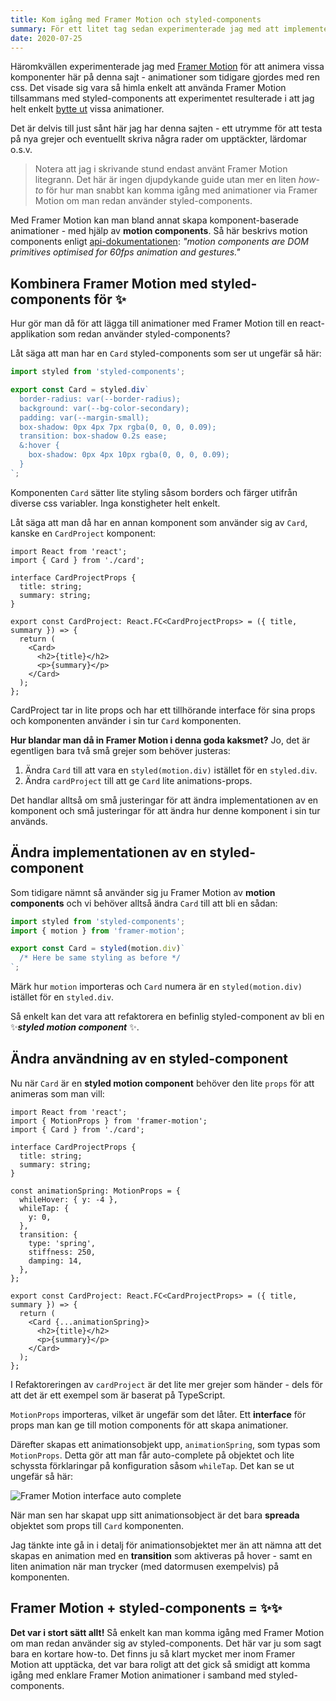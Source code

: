 ```yaml
---
title: Kom igång med Framer Motion och styled-components
summary: För ett litet tag sedan experimenterade jag med att implementera animationer med Framer Motion på denna sajt. Kombinationen Framer Motion och styled-components visade sig vara rätt trevligt och så här snabbt kan man komma igång.
date: 2020-07-25
---
```


Häromkvällen experimenterade jag med [Framer Motion](https://www.framer.com/motion/) för att animera vissa komponenter här på denna sajt - animationer som tidigare gjordes med ren css.
Det visade sig vara så himla enkelt att använda Framer Motion tillsammans med styled-components att experimentet resulterade i att jag helt enkelt [bytte ut](https://github.com/danielv14/personal-portfolio/pull/48) vissa animationer.

Det är delvis till just sånt här jag har denna sajten - ett utrymme för att testa på nya grejer och eventuellt skriva några rader om upptäckter, lärdomar o.s.v.

> Notera att jag i skrivande stund endast använt Framer Motion litegrann.
> Det här är ingen djupdykande guide utan mer en liten _how-to_ för hur man snabbt kan komma igång med animationer via Framer Motion om man redan använder styled-components.

Med Framer Motion kan man bland annat skapa komponent-baserade animationer - med hjälp av **motion components**.
Så här beskrivs motion components enligt [api-dokumentationen](https://www.framer.com/api/motion/component): _"motion components are DOM primitives optimised for 60fps animation and gestures."_

## Kombinera Framer Motion med styled-components för ✨

Hur gör man då för att lägga till animationer med Framer Motion till en react-applikation som redan använder styled-components?

Låt säga att man har en `Card` styled-components som ser ut ungefär så här:

```ts:src/card.ts showLineNumbers
import styled from 'styled-components';

export const Card = styled.div`
  border-radius: var(--border-radius);
  background: var(--bg-color-secondary);
  padding: var(--margin-small);
  box-shadow: 0px 4px 7px rgba(0, 0, 0, 0.09);
  transition: box-shadow 0.2s ease;
  &:hover {
    box-shadow: 0px 4px 10px rgba(0, 0, 0, 0.09);
  }
`;
```

Komponenten `Card` sätter lite styling såsom borders och färger utifrån diverse css variabler. Inga konstigheter helt enkelt.

Låt säga att man då har en annan komponent som använder sig av `Card`, kanske en `CardProject` komponent:

```tsx:src/cardProject.tsx showLineNumbers
import React from 'react';
import { Card } from './card';

interface CardProjectProps {
  title: string;
  summary: string;
}

export const CardProject: React.FC<CardProjectProps> = ({ title, summary }) => {
  return (
    <Card>
      <h2>{title}</h2>
      <p>{summary}</p>
    </Card>
  );
};
```

CardProject tar in lite props och har ett tillhörande interface för sina props och komponenten använder i sin tur `Card` komponenten.

**Hur blandar man då in Framer Motion i denna goda kaksmet?** Jo, det är egentligen bara två små grejer som behöver justeras:

1. Ändra `Card` till att vara en `styled(motion.div)` istället för en `styled.div`.
2. Ändra `cardProject` till att ge `Card` lite animations-props.

Det handlar alltså om små justeringar för att ändra implementationen av en komponent och små justeringar för att ändra hur denne komponent i sin tur används.

## Ändra implementationen av en styled-component

Som tidigare nämnt så använder sig ju Framer Motion av **motion components** och vi behöver alltså ändra `Card` till att bli en sådan:

```ts:src/card.ts {2,4} showLineNumbers
import styled from 'styled-components';
import { motion } from 'framer-motion';

export const Card = styled(motion.div)`
  /* Here be same styling as before */
`;
```

Märk hur `motion` importeras och `Card` numera är en `styled(motion.div)` istället för en `styled.div`.

Så enkelt kan det vara att refaktorera en befinlig styled-component av bli en ✨**_styled motion component_** ✨.

## Ändra användning av en styled-component

Nu när `Card` är en **styled motion component** behöver den lite `props` för att animeras som man vill:

```tsx:src/cardProject.tsx {2,10,11,12,13,14,15,16,17,18,19,20,24} showLineNumbers
import React from 'react';
import { MotionProps } from 'framer-motion';
import { Card } from './card';

interface CardProjectProps {
  title: string;
  summary: string;
}

const animationSpring: MotionProps = {
  whileHover: { y: -4 },
  whileTap: {
    y: 0,
  },
  transition: {
    type: 'spring',
    stiffness: 250,
    damping: 14,
  },
};

export const CardProject: React.FC<CardProjectProps> = ({ title, summary }) => {
  return (
    <Card {...animationSpring}>
      <h2>{title}</h2>
      <p>{summary}</p>
    </Card>
  );
};
```

I Refaktoreringen av `cardProject` är det lite mer grejer som händer - dels för att det är ett exempel som är baserat på TypeScript.

`MotionProps` importeras, vilket är ungefär som det låter. Ett **interface** för props man kan ge till motion components för att skapa animationer.

Därefter skapas ett animationsobjekt upp, `animationSpring`, som typas som `MotionProps`. Detta gör att man får auto-complete på objektet och lite schyssta förklaringar på konfiguration såsom `whileTap`. Det kan se ut ungefär så här:

![Framer Motion interface auto complete](/img/posts/framer-motion-interface.png)

När man sen har skapat upp sitt animationsobject är det bara **spreada** objektet som props till `Card` komponenten.

Jag tänkte inte gå in i detalj för animationsobjektet mer än att nämna att det skapas en animation med en **transition** som aktiveras på hover - samt en liten animation när man trycker (med datormusen exempelvis) på komponenten.

## Framer Motion + styled-components = ✨✨

**Det var i stort sätt allt!** Så enkelt kan man komma igång med Framer Motion om man redan använder sig av styled-components.
Det här var ju som sagt bara en kortare how-to. Det finns ju så klart mycket mer inom Framer Motion att upptäcka, det var bara roligt att det gick så smidigt att komma igång med enklare Framer Motion animationer i samband med styled-components.
